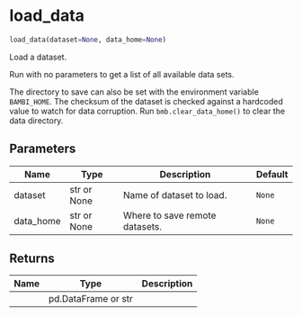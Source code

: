 # load_data { #bambi.load_data }

```python
load_data(dataset=None, data_home=None)
```

Load a dataset.

Run with no parameters to get a list of all available data sets.

The directory to save can also be set with the environment variable `BAMBI_HOME`.
The checksum of the dataset is checked against a hardcoded value to watch for data corruption.
Run `bmb.clear_data_home()` to clear the data directory.

## Parameters {.doc-section .doc-section-parameters}

| Name      | Type        | Description                    | Default   |
|-----------|-------------|--------------------------------|-----------|
| dataset   | str or None | Name of dataset to load.       | `None`    |
| data_home | str or None | Where to save remote datasets. | `None`    |

## Returns {.doc-section .doc-section-returns}

| Name   | Type                | Description   |
|--------|---------------------|---------------|
|        | pd.DataFrame or str |               |